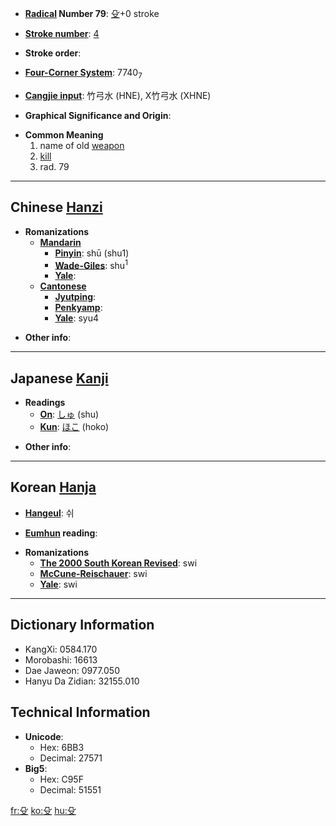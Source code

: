 * '''[[Wiktionary:Chinese radical index| Radical]] Number 79''': [[Wiktionary:Chinese radical index 殳|殳]]+0 stroke

* '''[[Wiktionary:Chinese total strokes index|Stroke number]]''': [[Wiktionary:Chinese total strokes index 4|4]]

* '''Stroke order''': 

* '''[[Wiktionary:Chinese four corner index|Four-Corner System]]''': 7740<sub>7</sub>

* '''[[Wiktionary:Chinese Cangjie index|Cangjie input]]''': 竹弓水 (HNE), X竹弓水 (XHNE)

* '''Graphical Significance and Origin''': 

* '''Common Meaning'''
*#name of old [[weapon]]
*# [[kill]]
*# rad. 79

----

== Chinese [[Hanzi]] ==

* '''Romanizations'''
** '''[[Mandarin]]'''
*** '''[[Pinyin]]''': shū (shu1)
*** '''[[Wade-Giles]]''': shu<sup>1</sup>
*** '''[[Yale]]''': 
** '''[[Cantonese]]'''
*** '''[[Jyutping]]''':
*** '''[[Penkyamp]]''': 
*** '''[[Yale]]''': syu4

* '''Other info''': 

----

== Japanese [[Kanji]] ==

* '''Readings'''
** '''[[On]]''': [[しゅ]] (shu)
** '''[[Kun]]''': [[ほこ]] (hoko)

* '''Other info''':  

----

== Korean [[Hanja]] ==

* '''[[Hangeul]]''': 쉬

* '''[[Eumhun]] reading''': 

* '''Romanizations'''
** '''[[The 2000 South Korean Revised Romanization|The 2000 South Korean Revised]]''': swi
** '''[[McCune-Reischauer]]''': swi
** '''[[Yale]]''': swi

----

== Dictionary Information ==

* KangXi: 0584.170
* Morobashi: 16613
* Dae Jaweon: 0977.050
* Hanyu Da Zidian: 32155.010

== Technical Information ==

* '''Unicode''':
** Hex: 6BB3
** Decimal: 27571
* '''Big5''':
** Hex: C95F
** Decimal: 51551

[[fr:殳]]
[[ko:殳]]
[[hu:殳]]